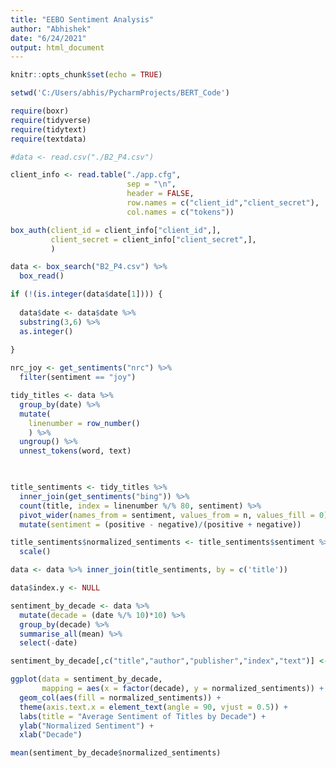 ---
title: "EEBO Sentiment Analysis"
author: "Abhishek"
date: "6/24/2021"
output: html_document
---

```{r setup, include=FALSE}
knitr::opts_chunk$set(echo = TRUE)

setwd('C:/Users/abhis/PycharmProjects/BERT_Code')

require(boxr)
require(tidyverse)
require(tidytext)
require(textdata)
```

```{r}

#data <- read.csv("./B2_P4.csv")

client_info <- read.table("./app.cfg",
                          sep = "\n", 
                          header = FALSE, 
                          row.names = c("client_id","client_secret"),
                          col.names = c("tokens"))

```


```{r}

box_auth(client_id = client_info["client_id",],
         client_secret = client_info["client_secret",],
         )

```


```{r}

data <- box_search("B2_P4.csv") %>%
  box_read()
```

```{r}

if (!(is.integer(data$date[1]))) {
  
  data$date <- data$date %>%
  substring(3,6) %>%
  as.integer()
  
}

```


```{r}

nrc_joy <- get_sentiments("nrc") %>% 
  filter(sentiment == "joy")

tidy_titles <- data %>%
  group_by(date) %>%
  mutate(
    linenumber = row_number()
    ) %>%
  ungroup() %>%
  unnest_tokens(word, text)

  
```


```{r}

title_sentiments <- tidy_titles %>%
  inner_join(get_sentiments("bing")) %>%
  count(title, index = linenumber %/% 80, sentiment) %>%
  pivot_wider(names_from = sentiment, values_from = n, values_fill = 0) %>% 
  mutate(sentiment = (positive - negative)/(positive + negative))

title_sentiments$normalized_sentiments <- title_sentiments$sentiment %>%
  scale()

```


```{r}

data <- data %>% inner_join(title_sentiments, by = c('title'))

data$index.y <- NULL

```

```{r}

sentiment_by_decade <- data %>%
  mutate(decade = (date %/% 10)*10) %>%
  group_by(decade) %>%
  summarise_all(mean) %>%
  select(-date)

sentiment_by_decade[,c("title","author","publisher","index","text")] <- list(NULL)

```


```{r}

ggplot(data = sentiment_by_decade,
       mapping = aes(x = factor(decade), y = normalized_sentiments)) +
  geom_col(aes(fill = normalized_sentiments)) +
  theme(axis.text.x = element_text(angle = 90, vjust = 0.5)) +
  labs(title = "Average Sentiment of Titles by Decade") + 
  ylab("Normalized Sentiment") +
  xlab("Decade")
```


```{r}

mean(sentiment_by_decade$normalized_sentiments)


```
